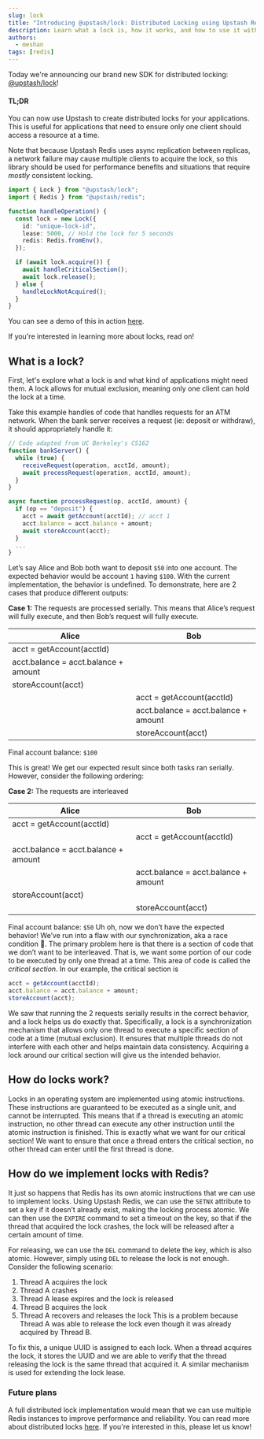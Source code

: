 ```yaml
---
slug: lock
title: "Introducing @upstash/lock: Distributed Locking using Upstash Redis"
description: Learn what a lock is, how it works, and how to use it with Upstash Redis for full stack applications.
authors:
  - meshan
tags: [redis]
---
```


Today we're announcing our brand new SDK for distributed locking: [@upstash/lock](https://github.com/upstash/lock)!

#### TL;DR

You can now use Upstash to create distributed locks for your applications.
This is useful for applications that need to ensure only one client should access a resource at a time.

Note that because Upstash Redis uses async replication between replicas, a network failure may cause multiple clients to acquire the lock, so
this library should be used for performance benefits and situations that require _mostly_ consistent locking.

```typescript
import { Lock } from "@upstash/lock";
import { Redis } from "@upstash/redis";

function handleOperation() {
  const lock = new Lock({
    id: "unique-lock-id",
    lease: 5000, // Hold the lock for 5 seconds
    redis: Redis.fromEnv(),
  });

  if (await lock.acquire()) {
    await handleCriticalSection();
    await lock.release();
  } else {
    handleLockNotAcquired();
  }
}
```

You can see a demo of this in action [here](https://lock-upstash.vercel.app).

If you're interested in learning more about locks, read on!

## What is a lock?

First, let's explore what a lock is and what kind of applications might need them.
A lock allows for mutual exclusion, meaning only one client can hold the lock at a time.

Take this example handles of code that handles requests for an ATM network.
When the bank server receives a request (ie: deposit or withdraw), it should appropriately handle it:

```typescript
// Code adapted from UC Berkeley's CS162
function bankServer() {
  while (true) {
    receiveRequest(operation, acctId, amount);
    await processRequest(operation, acctId, amount);
  }
}

async function processRequest(op, acctId, amount) {
  if (op == "deposit") {
    acct = await getAccount(acctId); // acct 1
    acct.balance = acct.balance + amount;
    await storeAccount(acct);
  }
  ...
}
```

Let’s say Alice and Bob both want to deposit `$50` into one account. The expected behavior would be account `1` having `$100`. With the current implementation, the behavior is undefined.
To demonstrate, here are 2 cases that produce different outputs:

**Case 1:** The requests are processed serially. This means that Alice’s request will fully execute, and then Bob’s request will fully execute.

| Alice                                | Bob                                  |
| ------------------------------------ | ------------------------------------ |
| acct = getAccount(acctId)            |                                      |
| acct.balance = acct.balance + amount |                                      |
| storeAccount(acct)                   |                                      |
|                                      | acct = getAccount(acctId)            |
|                                      | acct.balance = acct.balance + amount |
|                                      | storeAccount(acct)                   |

Final account balance: `$100`

This is great! We get our expected result since both tasks ran serially. However, consider the following ordering:

**Case 2:** The requests are interleaved

| Alice                                | Bob                                  |
| ------------------------------------ | ------------------------------------ |
| acct = getAccount(acctId)            |                                      |
|                                      | acct = getAccount(acctId)            |
| acct.balance = acct.balance + amount |                                      |
|                                      | acct.balance = acct.balance + amount |
| storeAccount(acct)                   |                                      |
|                                      | storeAccount(acct)                   |

Final account balance: `$50`
Uh oh, now we don’t have the expected behavior! We’ve run into a flaw with our synchronization,
aka a race condition 👻. The primary problem here is that there is a section of code that we don’t
want to be interleaved. That is, we want some portion of our code to be executed by only one thread
at a time. This area of code is called the _critical section_. In our example, the critical section is

```typescript
acct = getAccount(acctId);
acct.balance = acct.balance + amount;
storeAccount(acct);
```

We saw that running the 2 requests serially results in the correct behavior,
and a lock helps us do exactly that. Specifically, a lock is a synchronization mechanism that allows only
one thread to execute a specific section of code at a time (mutual exclusion). It ensures that multiple threads
do not interfere with each other and helps maintain data consistency. Acquiring a lock around our
critical section will give us the intended behavior.

## How do locks work?

Locks in an operating system are implemented using atomic instructions. These instructions are
guaranteed to be executed as a single unit, and cannot be interrupted. This means that if a thread
is executing an atomic instruction, no other thread can execute any other instruction until the atomic
instruction is finished. This is exactly what we want for our critical section! We want to ensure that
once a thread enters the critical section, no other thread can enter until the first thread is done.

## How do we implement locks with Redis?

It just so happens that Redis has its own atomic instructions that we can use to implement locks.
Using Upstash Redis, we can use the `SETNX` attribute to set a key if it doesn’t already exist, making
the locking process atomic. We can then use the `EXPIRE` command to set a timeout on the key, so that
if the thread that acquired the lock crashes, the lock will be released after a certain amount of time.

For releasing, we can use the `DEL` command to delete the key, which is also atomic. However, simply
using `DEL` to release the lock is not enough. Consider the following scenario:

1. Thread A acquires the lock
2. Thread A crashes
3. Thread A lease expires and the lock is released
4. Thread B acquires the lock
5. Thread A recovers and releases the lock
   This is a problem because Thread A was able to release the lock even though it was already acquired by Thread B.

To fix this, a unique UUID is assigned to each lock. When a thread acquires the lock, it stores the UUID and we are
able to verify that the thread releasing the lock is the same thread that acquired it. A similar mechanism is used for
extending the lock lease.

### Future plans

A full distributed lock implementation would mean that we can use multiple Redis instances to improve
performance and reliability. You can read more about distributed locks [here](https://redis.io/docs/manual/patterns/distributed-locks).
If you're interested in this, please let us know!

